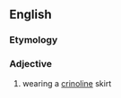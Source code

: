 ==English==

===Etymology===
{{suffix|en|crinoline|ed}}

===Adjective===
{{en-adj|-}}

# wearing a [[crinoline]] skirt